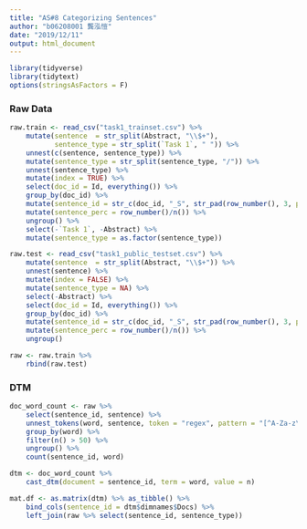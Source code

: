```yaml
---
title: "AS#8 Categorizing Sentences"
author: "b06208001 龔泓愷"
date: "2019/12/11"
output: html_document
---
```


```r
library(tidyverse)
library(tidytext)
options(stringsAsFactors = F)
```

### Raw Data

```r
raw.train <- read_csv("task1_trainset.csv") %>%
    mutate(sentence  = str_split(Abstract, "\\$+"),
           sentence_type = str_split(`Task 1`, " ")) %>%
    unnest(c(sentence, sentence_type)) %>%
    mutate(sentence_type = str_split(sentence_type, "/")) %>%
    unnest(sentence_type) %>%
    mutate(index = TRUE) %>%
    select(doc_id = Id, everything()) %>%
    group_by(doc_id) %>%
    mutate(sentence_id = str_c(doc_id, "_S", str_pad(row_number(), 3, pad =  "0"))) %>%
    mutate(sentence_perc = row_number()/n()) %>%
    ungroup() %>%
    select(-`Task 1`, -Abstract) %>%
    mutate(sentence_type = as.factor(sentence_type))

raw.test <- read_csv("task1_public_testset.csv") %>% 
    mutate(sentence  = str_split(Abstract, "\\$+")) %>%
    unnest(sentence) %>%
    mutate(index = FALSE) %>% 
    mutate(sentence_type = NA) %>%
    select(-Abstract) %>%
    select(doc_id = Id, everything()) %>%
    group_by(doc_id) %>%
    mutate(sentence_id = str_c(doc_id, "_S", str_pad(row_number(), 3, pad="0"))) %>%
    mutate(sentence_perc = row_number()/n()) %>%
    ungroup()

raw <- raw.train %>%
    rbind(raw.test)
```

### DTM

```r
doc_word_count <- raw %>%
    select(sentence_id, sentence) %>%
    unnest_tokens(word, sentence, token = "regex", pattern = "[^A-Za-z\\d#@']") %>%
    group_by(word) %>%
    filter(n() > 50) %>%
    ungroup() %>%
    count(sentence_id, word)

dtm <- doc_word_count %>% 
    cast_dtm(document = sentence_id, term = word, value = n)

mat.df <- as.matrix(dtm) %>% as_tibble() %>%
    bind_cols(sentence_id = dtm$dimnames$Docs) %>%
    left_join(raw %>% select(sentence_id, sentence_type))
```

